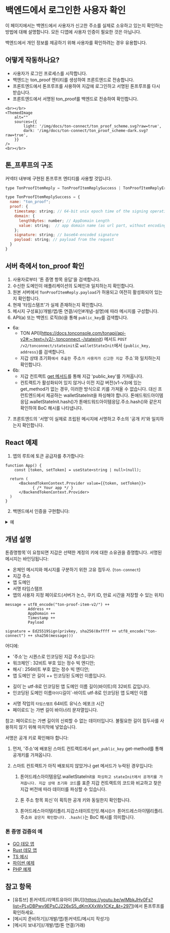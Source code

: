 
# 백엔드에서 로그인한 사용자 확인

이 페이지에서는 백엔드에서 사용자가 신고한 주소를 실제로 소유하고 있는지 확인하는 방법에 대해 설명합니다.
모든 디앱에 사용자 인증이 필요한 것은 아닙니다.

백엔드에서 개인 정보를 제공하기 위해 사용자를 확인하려는 경우 유용합니다.

## 어떻게 작동하나요?

- 사용자가 로그인 프로세스를 시작합니다.
- 백엔드는 ton_proof 엔티티를 생성하여 프론트엔드로 전송합니다.
- 프론트엔드에서 톤프루프를 사용하여 지갑에 로그인하고 서명된 톤프루프를 다시 받습니다.
- 프론트엔드에서 서명된 ton_proof를 백엔드로 전송하여 확인합니다.

```mdx-code-block
<br></br>
<ThemedImage
    alt=""
    sources={{
        light: '/img/docs/ton-connect/ton_proof_scheme.svg?raw=true',
        dark: '/img/docs/ton-connect/ton_proof_scheme-dark.svg?raw=true',
    }}
/>
<br></br>
```

## 톤\_프루프의 구조

커넥터 내부에 구현된 톤프루프 엔티티를 사용할 것입니다.

```js
type TonProofItemReply = TonProofItemReplySuccess | TonProofItemReplyError;

type TonProofItemReplySuccess = {
  name: "ton_proof";
  proof: {
    timestamp: string; // 64-bit unix epoch time of the signing operation (seconds)
    domain: {
      lengthBytes: number; // AppDomain Length
      value: string;  // app domain name (as url part, without encoding)
    };
    signature: string; // base64-encoded signature
    payload: string; // payload from the request
  }
}

```

## 서버 측에서 ton_proof 확인

1. 사용자로부터 '톤 증명 항목 응답'을 검색합니다.
2. 수신한 도메인이 애플리케이션의 도메인과 일치하는지 확인합니다.
3. 원본 서버에서 `TonProofItemReply.payload`가 허용되고 여전히 활성화되어 있는지 확인합니다.
4. 현재 '타임스탬프'가 실제 존재하는지 확인합니다.
5. 메시지 구성표](/개발/앱/톤 연결/사인#개념-설명)에 따라 메시지를 구성합니다.
6. API(a) 또는 백엔드 로직(b)을 통해 `public_key`를 검색합니다.

- 6a:
  - TON API](https://docs.tonconsole.com/tonapi/api-v2#:~:text=/v2/-,tonconnect,-/stateinit) 메서드 `POST /v2/tonconnect/stateinit`로 `walletStateInit`에서 `{public_key, address}`를 검색합니다.
  - 지갑 상태 초기화`에서 추출한 `주소`가 사용자가 신고한 지갑 `주소\`와 일치하는지 확인합니다.
- 6b:
  - 지갑 컨트랙트 [get 메서드](https://github.com/ton-blockchain/wallet-contract/blob/main/func/wallet-v4-code.fc#L174)를 통해 지갑 'public_key'를 가져옵니다.
  - 컨트랙트가 활성화되어 있지 않거나 이전 지갑 버전(v1-v3)에 있는 get_method가 없는 경우, 이러한 방식으로 키를 가져올 수 없습니다. 대신 프런트엔드에서 제공하는 walletStateInit을 파싱해야 합니다. 톤애드워드아이템응답.walletStateInit.hash()가 톤애드워드아이템응답.주소.hash()와 같은지 확인하여 BoC 해시를 나타냅니다.

7. 프론트엔드의 '서명'이 실제로 조립된 메시지에 서명하고 주소의 '공개 키'와 일치하는지 확인합니다.

## React 예제

1. 앱의 루트에 토큰 공급자를 추가합니다:

```tsx
function App() {
    const [token, setToken] = useState<string | null>(null);

  return (
      <BackendTokenContext.Provider value={{token, setToken}}>
            { /* Your app */ }
      </BackendTokenContext.Provider>
  )
}
```

2. 백엔드에서 인증을 구현합니다:

<details>
<summary>예</summary>

```tsx
import {useContext, useEffect, useRef} from "react";
import {BackendTokenContext} from "./BackendTokenContext";
import {useIsConnectionRestored, useTonConnectUI, useTonWallet} from "@tonconnect/ui-react";
import {backendAuth} from "./backend-auth";

const localStorageKey = 'my-dapp-auth-token';
const payloadTTLMS = 1000 * 60 * 20;

export function useBackendAuth() {
    const { setToken } = useContext(BackendTokenContext);
    const isConnectionRestored = useIsConnectionRestored();
    const wallet = useTonWallet();
    const [tonConnectUI] = useTonConnectUI();
    const interval = useRef<ReturnType<typeof setInterval> | undefined>();

    useEffect(() => {
        if (!isConnectionRestored || !setToken) {
            return;
        }

        clearInterval(interval.current);

        if (!wallet) {
            localStorage.removeItem(localStorageKey);
            setToken(null);

            const refreshPayload = async () => {
                tonConnectUI.setConnectRequestParameters({ state: 'loading' });

                const value = await backendAuth.generatePayload();
                if (!value) {
                    tonConnectUI.setConnectRequestParameters(null);
                } else {
                    tonConnectUI.setConnectRequestParameters({state: 'ready', value});
                }
            }

            refreshPayload();
            setInterval(refreshPayload, payloadTTLMS);
            return;
        }

        const token = localStorage.getItem(localStorageKey);
        if (token) {
            setToken(token);
            return;
        }

        if (wallet.connectItems?.tonProof && !('error' in wallet.connectItems.tonProof)) {
            backendAuth.checkProof(wallet.connectItems.tonProof.proof, wallet.account).then(result => {
                if (result) {
                    setToken(result);
                    localStorage.setItem(localStorageKey, result);
                } else {
                    alert('Please try another wallet');
                    tonConnectUI.disconnect();
                }
            })
        } else {
            alert('Please try another wallet');
            tonConnectUI.disconnect();
        }

    }, [wallet, isConnectionRestored, setToken])
}
```

</details>

## 개념 설명

톤증명항목\`이 요청되면 지갑은 선택한 계정의 키에 대한 소유권을 증명합니다. 서명된 메시지는 바인딩됩니다:

- 온체인 메시지와 메시지를 구분하기 위한 고유 접두사. (`ton-connect`)
- 지갑 주소
- 앱 도메인
- 서명 타임스탬프
- 앱의 사용자 지정 페이로드(서버가 논스, 쿠키 ID, 만료 시간을 저장할 수 있는 위치)

```
message = utf8_encode("ton-proof-item-v2/") ++
          Address ++
          AppDomain ++
          Timestamp ++
          Payload

signature = Ed25519Sign(privkey, sha256(0xffff ++ utf8_encode("ton-connect") ++ sha256(message)))
```

어디에:

- '주소'는 시퀀스로 인코딩된 지갑 주소입니다:
- 워크체인\`: 32비트 부호 있는 정수 빅 엔디안;
- 해시\`: 256비트 부호 없는 정수 빅 엔디안;
- 앱 도메인\`은 길이 ++ 인코딩된 도메인 이름입니다.

<!---->

- 길이\`는 utf-8로 인코딩된 앱 도메인 이름 길이(바이트)의 32비트 값입니다.
- 인코딩된 도메인 이름`아이디`길이\`-바이트 utf-8로 인코딩된 앱 도메인 이름

<!---->

- 서명 작업의 `타임스탬프` 64비트 유닉스 에포크 시간
- 페이로드\`는 가변 길이 바이너리 문자열입니다.

참고: 페이로드는 가변 길이의 신뢰할 수 없는 데이터입니다. 불필요한 길이 접두사를 사용하지 않기 위해 마지막에 넣었습니다.

서명은 공개 키로 확인해야 합니다:

1. 먼저, '주소'에 배포된 스마트 컨트랙트에서 `get_public_key` get-method를 통해 공개키를 가져옵니다.

2. 스마트 컨트랙트가 아직 배포되지 않았거나 get 메서드가 누락된 경우입니다:

   1. 톤어드레스아이템응답.walletStateInit`을 파싱하고 stateInit에서 공개키를 가져옵니다. 지갑 상태 초기화 코드`를 표준 지갑 컨트랙트의 코드와 비교하고 찾은 지갑 버전에 따라 데이터를 파싱할 수 있습니다.

   2. 톤 주소 항목 회신\`이 획득한 공개 키와 동일한지 확인합니다.

   3. 톤어드레스아이템리플리.지갑스테이트인잇.해시()`가 `톤어드레스아이템리플리.주소`와 같은지 확인합니다. .hash()`는 BoC 해시를 의미합니다.

### 톤 증명 검증의 예

- [GO 데모 앱](https://github.com/ton-connect/demo-dapp-backend/blob/master/proof.go)
- [Rust 데모 앱](https://github.com/liketurbo/demo-dapp-backend-rs)
- [TS 예시](https://gist.github.com/TrueCarry/cac00bfae051f7028085aa018c2a05c6)
- [파이썬 예제](https://github.com/XaBbl4/pytonconnect/blob/main/examples/check_proof.py)
- [PHP 예제](https://github.com/vladimirfokingithub/Ton-Connect-Proof-Php-Check)

## 참고 항목

- [유튜브] 톤커넥트/리액트유아이 [RU]](https://youtu.be/wIMbkJHv0Fs?list=PLyDBPwv9EPsCJ226xS5_dKmXXxWx1CKz_&t=2971)에서 톤프루프를 확인하세요.
- [메시지 준비하기](/개발/앱/톤커넥트/메시지 작성기)
- [메시지 보내기](/개발/앱/톤 연결/거래)
